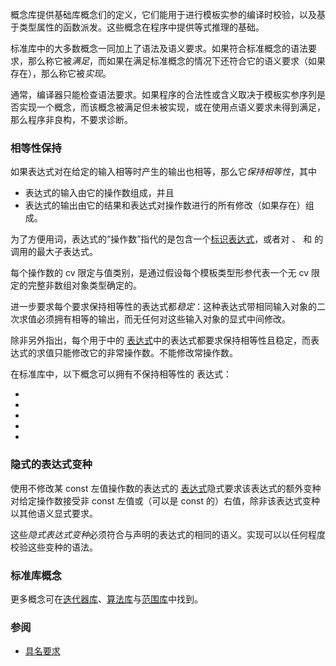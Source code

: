 {{title|概念库 {{mark c++20}}}}
{{cpp/concepts/navbar}}

概念库提供基础库概念们的定义，它们能用于进行模板实参的编译时校验，以及基于类型属性的函数派发。这些概念在程序中提供等式推理的基础。

标准库中的大多数概念一同加上了语法及语义要求。如果符合标准概念的语法要求，那么称它被''满足''，而如果在满足标准概念的情况下还符合它的语义要求（如果存在），那么称它被''实现''。 

通常，编译器只能检查语法要求。如果程序的合法性或含义取决于模板实参序列是否实现一个概念，而该概念被满足但未被实现，或在使用点语义要求未得到满足，那么程序非良构，不要求诊断。

===相等性保持===
如果表达式对在给定的输入相等时产生的输出也相等，那么它''保持相等性''，其中
* 表达式的输入由它的操作数组成，并且
* 表达式的输出由它的结果和表达式对操作数进行的所有修改（如果存在）组成。

为了方便用词，表达式的“操作数”指代的是包含一个[[cpp/language/expressions#初等表达式|标识表达式]]，或者对 {{ltt|cpp/utility/move|std::move}}、{{lc|std::forward}} 和 {{lc|std::declval}} 的调用的最大子表达式。

每个操作数的 cv 限定与值类别，是通过假设每个模板类型形参代表一个无 cv 限定的完整非数组对象类型确定的。

进一步要求每个要求保持相等性的表达式都''稳定''：这种表达式带相同输入对象的二次求值必须拥有相等的输出，而无任何对这些输入对象的显式中间修改。

除非另外指出，每个用于{{ls|#标准库概念}}中的 [[cpp/language/requires|{{c/core|requires}} 表达式]]中的表达式都要求保持相等性且稳定，而表达式的求值只能修改它的非常操作数。不能修改常操作数。

在标准库中，以下概念可以拥有不保持相等性的 {{c/core|requires}} 表达式：
* {{lconcept|output_iterator}}
* {{lconcept|indirectly_writable}}
* {{lconcept|invocable}}
* {{lconcept|weakly_incrementable}}
* {{lconcept|range}}

===隐式的表达式变种===
使用不修改某 const 左值操作数的表达式的 [[cpp/language/requires|{{c/core|requires}} 表达式]]隐式要求该表达式的额外变种对给定操作数接受非 const 左值或（可以是 const 的）右值，除非该表达式变种以其他语义显式要求。

这些''隐式表达式变种''{{sep}}必须符合与声明的表达式的相同的语义。实现可以以任何程度校验这些变种的语法。

{{source|1=
template&lt;class T&gt;
concept C = requires(T a, T b, const T c, const T d)
{
    c == d;           // 表达式 #1：不会修改任何操作数
    a = std::move(b); // 表达式 #2: 会修改所有操作数
    a = c;            // 表达式 #3: 只会修改左操作数 a
};

// 表达式 #1 隐式要求满足 c == d 的要求（包括无修改）的额外表达式变种，
// 如同另外声明了以下表达式：

// ------ const == const ------- ------ const ==  非 const ---
//                                         c  ==           b;
//            c == std::move(d);           c  == std::move(b);
// std::move(c) ==           d;  std::move(c) ==           b;
// std::move(c) == std::move(d); std::move(c) == std::move(b);

// --- 非 const == const ------- --- 非 const ==  非 const ---
//           a  ==           d;            a  ==           b;
//           a  == std::move(d);           a  == std::move(b);
// std::move(a) ==           d;  std::move(a) ==           b;
// std::move(a) == std::move(d); std::move(a) == std::move(b);

// 表达式 #3 隐式要求满足 a = c 的要求（包括对第二操作数无修改）的额外表达式变种，
// 如同另外声明了 a = b（非 const 左值变种）和 a = std::move(c)（const 右值变种）。

// 注意：因为表达式 #2 已经显式要求了非 const 右值变种（a == std::move(b)），
//      所以表达式 #3 不会再隐式要求该变种。

// 类型 T 满足以上概念 C 显式指定的语法要求，但没有满足额外的隐式要求
// （即 T 满足但没有实现 C）：因此有要求 C&lt;T&gt; 的程序非良构（不要求诊断）。
struct T
{
    bool operator==(const T&amp;) const { return true; }
    bool operator==(T&amp;) = delete;
};
}}

===标准库概念===
{{dsc begin}}
{{dsc namespace|std}}
{{dsc h2|核心语言概念}}
{{dsc header|concepts}}
{{dsc inc|cpp/concepts/dsc same_as}}
{{dsc inc|cpp/concepts/dsc derived_from}}
{{dsc inc|cpp/concepts/dsc convertible_to}}
{{dsc inc|cpp/concepts/dsc common_reference_with}}
{{dsc inc|cpp/concepts/dsc common_with}}
{{dsc inc|cpp/concepts/dsc integral}}
{{dsc inc|cpp/concepts/dsc signed_integral}}
{{dsc inc|cpp/concepts/dsc unsigned_integral}}
{{dsc inc|cpp/concepts/dsc floating_point}}
{{dsc inc|cpp/concepts/dsc assignable_from}}
{{dsc inc|cpp/concepts/dsc swappable}}
{{dsc inc|cpp/concepts/dsc destructible}}
{{dsc inc|cpp/concepts/dsc constructible_from}}
{{dsc inc|cpp/concepts/dsc default_initializable}}
{{dsc inc|cpp/concepts/dsc move_constructible}}
{{dsc inc|cpp/concepts/dsc copy_constructible}}
{{dsc h2|比较概念}}
{{dsc header|concepts}}
{{dsc inc|cpp/concepts/dsc boolean-testable}}
{{dsc inc|cpp/concepts/dsc equality_comparable}}
{{dsc inc|cpp/concepts/dsc totally_ordered}}
{{dsc header|compare}}
{{dsc inc|cpp/utility/compare/dsc three_way_comparable}}
{{dsc h2|对象概念}}
{{dsc header|concepts}}
{{dsc inc|cpp/concepts/dsc movable}}
{{dsc inc|cpp/concepts/dsc copyable}}
{{dsc inc|cpp/concepts/dsc semiregular}}
{{dsc inc|cpp/concepts/dsc regular}}
{{dsc h2|可调用概念}}
{{dsc header|concepts}}
{{dsc inc|cpp/concepts/dsc invocable}}
{{dsc inc|cpp/concepts/dsc predicate}}
{{dsc inc|cpp/concepts/dsc relation}}
{{dsc inc|cpp/concepts/dsc equivalence_relation}}
{{dsc inc|cpp/concepts/dsc strict_weak_order}}
{{dsc end}}

更多概念可在[[cpp/iterator#C++20 迭代器概念|迭代器库]]、[[cpp/iterator#算法概念与工具|算法库]]与[[cpp/ranges#范围概念|范围库]]中找到。

===参阅===
* [[cpp/named req|具名要求]]

{{langlinks|de|en|es|ja|ru}}